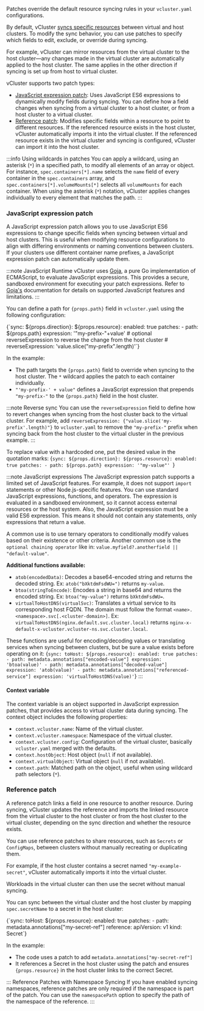 
<ProAdmonition/>

Patches override the default resource syncing rules in your `vcluster.yaml` configurations.

By default, vCluster [syncs specific resources](https://www.vcluster.com/docs/vcluster/next/configure/vcluster-yaml/sync/) between virtual and host clusters. To modify the sync behavior, you can use patches to specify which fields to edit, exclude, or override during syncing.

For example, vCluster can mirror resources from the virtual cluster to the host cluster—any changes made in the virtual cluster are automatically applied to the host cluster. The same applies in the other direction if syncing is set up from host to virtual cluster.

vCluster supports two patch types:

- [JavaScript expression patch](#javascript-expression-patch): Uses JavaScript ES6 expressions to dynamically modify fields during syncing. You can define how a field changes when syncing from a virtual cluster to a host cluster, or from a host cluster to a virtual cluster.
- [Reference patch](#reference-patch): Modifies specific fields within a resource to point to different resources. If the referenced resource exists in the host cluster, vCluster automatically imports it into the virtual cluster. If the referenced resource exists in the virtual cluster and syncing is configured, vCluster can import it into the host cluster.

:::info Using wildcards in patches
You can apply a wildcard, using an asterisk (`*`) in a specified path, to modify all elements of an array or object.
For instance, `spec.containers[*].name` selects the `name` field of every container in the `spec.containers` array, and `spec.containers[*].volumeMounts[*]` selects all `volumeMounts` for each container.
When using the asterisk (`*`) notation, vCluster applies changes individually to every element that matches the path.
:::

### JavaScript expression patch

A JavaScript expression patch allows you to use JavaScript ES6 expressions to change specific fields when syncing between virtual and host clusters.
This is useful when modifying resource configurations to align with differing environments or naming conventions between clusters. If your clusters use different container name prefixes, a JavaScript expression patch can automatically update them.

:::note JavaScript Runtime
vCluster uses [Goja](https://github.com/dop251/goja), a pure Go implementation of ECMAScript, to evaluate JavaScript expressions. This provides a secure, sandboxed environment for executing your patch expressions.
Refer to [Goja's](https://pkg.go.dev/github.com/dop251/goja) documentation for details on supported JavaScript features and limitations.
:::

You can define a path for <code>{props.path}</code> field in `vcluster.yaml` using the following configuration:

<CodeBlock language="yaml">
{`sync:
  ${props.direction}:
    ${props.resource}:
      enabled: true
      patches:
      - path: ${props.path}
        expression: '"my-prefix-"+value'
        # optional reverseExpression to reverse the change from the host cluster
        # reverseExpression: 'value.slice("my-prefix".length)'`}
</CodeBlock>

In the example:

  - The path targets the <code>{props.path}</code> field to override when syncing to the host cluster. The `*` wildcard applies the patch to each container individually.
  - `"'my-prefix-' + value"` defines a JavaScript expression that prepends `"my-prefix-"` to the <code>{props.path}</code> field in the host cluster.

:::note Reverse sync
You can use the `reverseExpression` field to define how to revert changes when syncing from the host cluster back to the virtual cluster.
For example, add `reverseExpression: {"value.slice('my-prefix'.length)"}` to `vcluster.yaml` to remove the `"my-prefix-"` prefix when syncing back from the host cluster to the virtual cluster in the previous example.
:::

To replace value with a hardcoded one, put the desired value in the quotation marks:
<CodeBlock language="yaml">
  {`sync:
  ${props.direction}:
    ${props.resource}:
      enabled: true
      patches:
      - path: ${props.path}
        expression: '"my-value"'
`}
</CodeBlock>

:::note JavaScript expressions
The JavaScript expression patch supports a limited set of JavaScript features. For example, it does not support `import` statements or other Node.js-specific features. You can use standard JavaScript expressions, functions, and operators.
The expression is evaluated in a sandboxed environment, so it cannot access external resources or the host system.
Also, the JavaScript expression must be a valid ES6 expression. This means it should not contain any statements, only expressions that return a value.

A common use is to use ternary operators to conditionally modify values based on their existence or other criteria.
Another common use is the `optional chaining operator` like in: `value.myfield?.anotherfield || "default-value"`.

**Additional functions available:**
- `atob(encodedData)`: Decodes a base64-encoded string and returns the decoded string. Ex: `atob("bXktdmFsdWU=")` returns `my-value`.
- `btoa(stringToEncode)`: Encodes a string in base64 and returns the encoded string. Ex: `btoa("my-value")` returns `bXktdmFsdWU=`.
- `virtualToHostDNS(virtualSvc)`: Translates a virtual service to its corresponding host FQDN. The domain must follow the format `<name>.<namespace>.svc[.<cluster-domain>]`.
  Ex: `virtualToHostDNS(nginx.default.svc.cluster.local)` returns `nginx-x-default-x-vcluster.vcluster-ns.svc.cluster.local`.

These functions are useful for encoding/decoding values or translating services when syncing between clusters, but be sure a value exists before operating on it:
<CodeBlock language="yaml">
  {`sync:
    toHost:
      ${props.resource}:
        enabled: true
        patches:
        - path: metadata.annotations["encoded-value"]
          expression: 'btoa(value)'
        - path: metadata.annotations["decoded-value"]
          expression: 'atob(value)'
        - path: metadata.annotations["referenced-service"]
          expression: 'virtualToHostDNS(value)'`}
</CodeBlock>
:::

#### Context variable

The context variable is an object supported in JavaScript expression patches, that provides access to virtual cluster data during syncing. The context object includes the following properties:

* `context.vcluster.name`: Name of the virtual cluster.
* `context.vcluster.namespace`: Namespace of the virtual cluster.
* `context.vcluster.config`: Configuration of the virtual cluster, basically `vcluster.yaml` merged with the defaults.
* `context.hostObject`: Host object (`null` if not available).
* `context.virtualObject`: Virtual object (`null` if not available).
* `context.path`: Matched path on the object, useful when using wildcard path selectors (`*`).

### Reference patch

A reference patch links a field in one resource to another resource. During syncing, vCluster updates the reference and imports the linked resource from the virtual cluster to the host cluster or from the host cluster to the virtual cluster, depending on the sync direction and whether the resource exists.

You can use reference patches to share resources, such as `Secrets` or `ConfigMaps`, between clusters without manually recreating or duplicating them.

For example, if the host cluster contains a secret named `"my-example-secret"`, vCluster automatically imports it into the virtual cluster.

Workloads in the virtual cluster can then use the secret without manual syncing.

You can sync between the virtual cluster and the host cluster by mapping `spec.secretName` to a secret in the host cluster:

<CodeBlock language="yaml">
{`sync:
  toHost:
    ${props.resource}:
      enabled: true
      patches:
      - path: metadata.annotations["my-secret-ref"]
        reference:
          apiVersion: v1
          kind: Secret`}
</CodeBlock>

In the example:

- The code uses a patch to add `metadata.annotations["my-secret-ref"]`
- It references a Secret in the host cluster using the patch and ensures <code>{props.resource}</code> in the host cluster links to the correct Secret.

::: Reference Patches with Namespace Syncing
If you have enabled syncing namespaces, reference patches are only required if the namespace is part of the patch. You can use the `namespacePath` option to specify the path of the namespace of the reference.
:::
